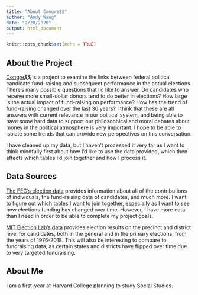 ```yaml
---
title: "About Congre$$"
author: "Andy Wang"
date: "2/28/2020"
output: html_document
---
```


```r
knitr::opts_chunk$set(echo = TRUE)
```

## About the Project

[Congre$$](https://github.com/andyzwang/congress) is a project to examine the links between federal political candidate fund-raising and subsequent performance in the actual elections. There's many possible questions that I'd like to answer. Do candidates who receive more small-dollar donors tend to do better in elections? How large is the actual impact of fund-raising on performance? How has the trend of fund-raising changed over the last 30 years? I think that these are all answers with current relevance in our political system, and being able to have some hard data to support our philosophical and moral debates about money in the political atmosphere is very important. I hope to be able to isolate some trends that can provide new perspectives on this conversation.

I have cleaned up my data, but I haven't processed it very far as I want to think mindfully first about how I'd like to use the data provided, which then affects which tables I'd join together and how I process it.

## Data Sources

[The FEC's election data](https://www.fec.gov/data/browse-data/) provides information about all of the contributions of individuals, the fund-raising data of candidates, and much more. I want to figure out which tables I want to join together, especially as I want to see how elections funding has changed over time. However, I have more data than I need in order to be able to complete my project goals.

[MIT Election Lab's data](https://electionlab.mit.edu/data) provides election results on the precinct and district level for candidates, both in the general and in the primary elections, from the years of 1976-2018. This will also be interesting to compare to fundraising data, as certain states and districts have flipped over time due to very targeted fundraising.

## About Me
I am a first-year at Harvard College planning to study Social Studies.